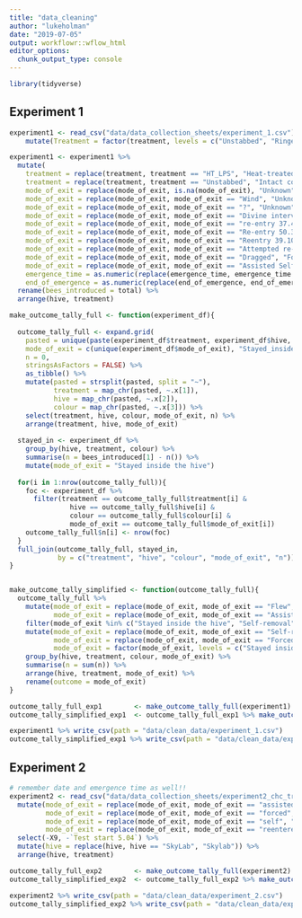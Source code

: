 ```yaml
---
title: "data_cleaning"
author: "lukeholman"
date: "2019-07-05"
output: workflowr::wflow_html
editor_options:
  chunk_output_type: console
---
```


```r
library(tidyverse)
```


## Experiment 1

```r
experiment1 <- read_csv("data/data_collection_sheets/experiment_1.csv") %>%
    mutate(Treatment = factor(treatment, levels = c("Unstabbed", "Ringers", "HT_LPS", "LPS"))) 

experiment1 <- experiment1 %>%
  mutate(
    treatment = replace(treatment, treatment == "HT_LPS", "Heat-treated LPS"),
    treatment = replace(treatment, treatment == "Unstabbed", "Intact control"),
    mode_of_exit = replace(mode_of_exit, is.na(mode_of_exit), "Unknown"),
    mode_of_exit = replace(mode_of_exit, mode_of_exit == "Wind", "Unknown"),
    mode_of_exit = replace(mode_of_exit, mode_of_exit == "?", "Unknown"),
    mode_of_exit = replace(mode_of_exit, mode_of_exit == "Divine intervention", "Unknown"),
    mode_of_exit = replace(mode_of_exit, mode_of_exit == "re-entry 37.40", "Left but re-entered"),
    mode_of_exit = replace(mode_of_exit, mode_of_exit == "Re-entry 50.30", "Left but re-entered"),
    mode_of_exit = replace(mode_of_exit, mode_of_exit == "Reentry 39.10", "Left but re-entered"),
    mode_of_exit = replace(mode_of_exit, mode_of_exit == "Attempted re-entry blocked 9.15", "Forced removal"),
    mode_of_exit = replace(mode_of_exit, mode_of_exit == "Dragged", "Forced removal"),
    mode_of_exit = replace(mode_of_exit, mode_of_exit == "Assisted Self-removal", "Assisted self-removal"),
    emergence_time = as.numeric(replace(emergence_time, emergence_time == "?", NA)),
    end_of_emergence = as.numeric(replace(end_of_emergence, end_of_emergence == "?", NA))) %>%
  rename(bees_introduced = total) %>%
  arrange(hive, treatment)

make_outcome_tally_full <- function(experiment_df){
  
  outcome_tally_full <- expand.grid(
    pasted = unique(paste(experiment_df$treatment, experiment_df$hive, experiment_df$colour, sep = "~")), 
    mode_of_exit = c(unique(experiment_df$mode_of_exit), "Stayed_inside"),
    n = 0, 
    stringsAsFactors = FALSE) %>% 
    as_tibble() %>% 
    mutate(pasted = strsplit(pasted, split = "~"),
           treatment = map_chr(pasted, ~.x[1]),
           hive = map_chr(pasted, ~.x[2]),
           colour = map_chr(pasted, ~.x[3])) %>%
    select(treatment, hive, colour, mode_of_exit, n) %>%
    arrange(treatment, hive, mode_of_exit)
  
  stayed_in <- experiment_df %>% 
    group_by(hive, treatment, colour) %>% 
    summarise(n = bees_introduced[1] - n()) %>%
    mutate(mode_of_exit = "Stayed inside the hive")
  
  for(i in 1:nrow(outcome_tally_full)){
    foc <- experiment_df %>% 
      filter(treatment == outcome_tally_full$treatment[i] &
               hive == outcome_tally_full$hive[i] &
               colour == outcome_tally_full$colour[i] &
               mode_of_exit == outcome_tally_full$mode_of_exit[i])
    outcome_tally_full$n[i] <- nrow(foc)
  }
  full_join(outcome_tally_full, stayed_in, 
            by = c("treatment", "hive", "colour", "mode_of_exit", "n")) 
}


make_outcome_tally_simplified <- function(outcome_tally_full){
  outcome_tally_full %>%
    mutate(mode_of_exit = replace(mode_of_exit, mode_of_exit == "Flew", "Self-removal"),
           mode_of_exit = replace(mode_of_exit, mode_of_exit == "Assisted self-removal", "Forced removal")) %>%
    filter(mode_of_exit %in% c("Stayed inside the hive", "Self-removal", "Forced removal")) %>%
    mutate(mode_of_exit = replace(mode_of_exit, mode_of_exit == "Self-removal", "Left of own volition"),
           mode_of_exit = replace(mode_of_exit, mode_of_exit == "Forced removal", "Forced out"),
           mode_of_exit = factor(mode_of_exit, levels = c("Stayed inside the hive", "Left of own volition", "Forced out"))) %>%
    group_by(hive, treatment, colour, mode_of_exit) %>%
    summarise(n = sum(n)) %>%
    arrange(hive, treatment, mode_of_exit) %>%
    rename(outcome = mode_of_exit)
}

outcome_tally_full_exp1        <- make_outcome_tally_full(experiment1) 
outcome_tally_simplified_exp1  <- outcome_tally_full_exp1 %>% make_outcome_tally_simplified() 

experiment1 %>% write_csv(path = "data/clean_data/experiment_1.csv")
outcome_tally_simplified_exp1 %>% write_csv(path = "data/clean_data/experiment_1_outcome_tally.csv") 
```

## Experiment 2

```r
# remember date and emergence time as well!!
experiment2 <- read_csv("data/data_collection_sheets/experiment2_chc_transfer.csv") %>%
  mutate(mode_of_exit = replace(mode_of_exit, mode_of_exit == "assisted", "Assisted self-removal"),
         mode_of_exit = replace(mode_of_exit, mode_of_exit == "forced", "Forced removal"),
         mode_of_exit = replace(mode_of_exit, mode_of_exit == "self", "Self-removal"),
         mode_of_exit = replace(mode_of_exit, mode_of_exit == "reentered", "Left but re-entered")) %>%
  select(-X9, -`Test start 5.04`) %>% 
  mutate(hive = replace(hive, hive == "SkyLab", "Skylab")) %>%
  arrange(hive, treatment)

outcome_tally_full_exp2        <- make_outcome_tally_full(experiment2) 
outcome_tally_simplified_exp2  <- outcome_tally_full_exp2 %>% make_outcome_tally_simplified() 

experiment2 %>% write_csv(path = "data/clean_data/experiment_2.csv")
outcome_tally_simplified_exp2 %>% write_csv(path = "data/clean_data/experiment_2_outcome_tally.csv") 
```

